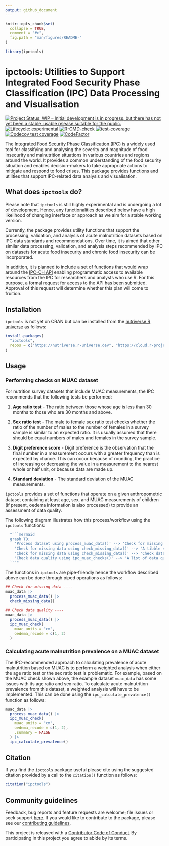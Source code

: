 ```yaml
---
output: github_document
---
```


<!-- README.md is generated from README.Rmd. Please edit that file -->

```r
knitr::opts_chunk$set(
  collapse = TRUE,
  comment = "#>",
  fig.path = "man/figures/README-"
)

library(ipctools)
```

# ipctools: Utilities to Support Integrated Food Security Phase Classification (IPC) Data Processing and Visualisation

<!-- badges: start -->
[![Project Status: WIP – Initial development is in progress, but there has not yet been a stable, usable release suitable for the public.](https://www.repostatus.org/badges/latest/wip.svg)](https://www.repostatus.org/#wip)
[![Lifecycle: experimental](https://img.shields.io/badge/lifecycle-experimental-orange.svg)](https://lifecycle.r-lib.org/articles/stages.html#experimental)
[![R-CMD-check](https://github.com/nutriverse/ipctools/actions/workflows/R-CMD-check.yaml/badge.svg)](https://github.com/nutriverse/ipctools/actions/workflows/R-CMD-check.yaml)
[![test-coverage](https://github.com/nutriverse/ipctools/actions/workflows/test-coverage.yaml/badge.svg)](https://github.com/nutriverse/ipctools/actions/workflows/test-coverage.yaml)
[![Codecov test coverage](https://codecov.io/gh/nutriverse/ipctools/branch/main/graph/badge.svg)](https://app.codecov.io/gh/nutriverse/ipctools?branch=main)
[![CodeFactor](https://www.codefactor.io/repository/github/nutriverse/ipctools/badge)](https://www.codefactor.io/repository/github/nutriverse/ipctools)
<!-- badges: end -->

The [Integrated Food Security Phase Classification (IPC)](https://www.ipcinfo.org/) is a widely used tool for classifying and analysing the severity and magnitude of food insecurity and malnutrition situations in various countries and regions around the world. It provides a common understanding of the food security situation and enables decision-makers to take appropriate actions to mitigate and respond to food crises. This package provides functions and utilities that support IPC-related data analysis and visualisation.

## What does `ipctools` do?

Please note that `ipctools` is still highly experimental and is undergoing a lot of development. Hence, any functionalities described below have a high likelihood of changing interface or approach as we aim for a stable working version.

Currently, the package provides utility functions that support the processing, validation, and analysis of acute malnutrition datasets based on IPC data standards and recommendations. Over time, it is aimed that other similar data processing, validation, and analysis steps recommended by IPC on datasets for acute food insecurity and chronic food insecurity can be incorporated.

In addition, it is planned to include a set of functions that would wrap around the [IPC-CH API](https://www.ipcinfo.org/ipc-country-analysis/api/) enabling programmatic access to available resources from the IPC for researchers and analysts who use R. For this purpose, a formal request for access to the API has been submitted. Approval of this request will determine whether this plan will come to fruition.

## Installation

`ipctools` is not yet on CRAN but can be installed from the [nutriverse R universe](https://nutriverse.r-universe.dev) as follows:

```r
install.packages(
  "ipctools",
  repos = c("https://nutriverse.r-universe.dev", "https://cloud.r-project.org")
)
```

## Usage

### Performing checks on MUAC dataset

For nutrition survey datasets that include MUAC measurements, the IPC recommends that the following tests be performed:

1. **Age ratio test** - The ratio between those whose age is less than 30 months to those who are 30 months and above.

2. **Sex ratio test** - The male to female sex ratio test checks whether the ratio of the number of males to the number of females in a survey sample is similar to an expected ratio. It is usually assumed that there should be equal numbers of males and females in the survey sample.

3. **Digit preference score** - Digit preference is the observation that the final number in a measurement occurs with a greater frequency than is expected by chance. This can occur because of rounding, the practice of increasing or decreasing the value in a measurement to the nearest whole or half unit, or because data are made up.

4. **Standard deviation** - The standard deviation of the MUAC measurements.

`ipctools` provides a set of functions that operate on a given anthropometric dataset containing at least age, sex, and MUAC measurements of children (if present, oedema information is also processed) to provide an assessment of data quality.

The following diagram illustrates how this process/workflow using the `ipctools` functions:

```r
  "```mermaid
  graph TD;
    'Process dataset using process_muac_data()' --> 'Check for missing data using check_missing_data()'
    'Check for missing data using check_missing_data()' --> 'A tibble showing number and proportion of missing data per variable'
    'Check for missing data using check_missing_data()' --> 'Check data quality using ipc_muac_checks()'
    'Check data quality using ipc_muac_checks()' --> 'A list of data quality checks performed and their results'
  ```"
```

The functions in `ipctools` are pipe-friendly hence the workflow described above can be done through piped operations as follows:

```r
## Check for missing data ----
muac_data |>
  process_muac_data() |>
  check_missing_data()

## Check data quality ----
muac_data |>
  process_muac_data() |>
  ipc_muac_check(
    muac_units = "cm",
    oedema_recode = c(1, 2)
  )
```

### Calculating acute malnutrition prevalence on a MUAC dataset

The IPC-recommended approach to calculating prevalence of acute malnutrition based on MUAC is to perform a weighted analysis when either the age ratio test or the sex ratio test is problematic. For example, based on the MUAC check shown above, the example dataset `muac_data` has some issues with its age ratio and sex ratio. To calculate acute malnutrition prevalence from this dataset, a weighted analysis will have to be implemented. This can be done using the `ipc_calculate_prevalence()` function as follows:

```r
muac_data |>
  process_muac_data() |>
  ipc_muac_check(
    muac_units = "cm", 
    oedema_recode = c(1, 2),
    .summary = FALSE
  ) |>
  ipc_calculate_prevalence()
```

## Citation

If you find the `ipctools` package useful please cite using the suggested citation provided by a call to the `citation()` function as follows:

```r
citation("ipctools")
```

## Community guidelines

Feedback, bug reports and feature requests are welcome; file issues or seek support [here](https://github.com/nutriverse/ipctools/issues). If you would like to contribute to the package, please see our [contributing guidelines](https://nutriverse.io/ipctools/CONTRIBUTING.html).

This project is released with a [Contributor Code of Conduct](https://nutriverse.io/ipctools/CODE_OF_CONDUCT.html). By participating in this project you agree to abide by its terms.

